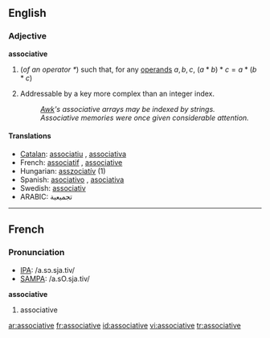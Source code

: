 ==English==

===Adjective===
'''associative'''

# {{algebra}} (''of an operator <math> * </math>'') such that, for any [[operand]]s <math> a, b, c </math>, <math> (a * b) * c = a * (b * c) </math>
# {{computing}} Addressable by a key more complex than an integer index.
#: ''[[Awk]]'s associative arrays may be indexed by strings.''
#: ''Associative memories were once given considerable attention.''

====Translations====
{{top}}
*[[Catalan]]: [[associatiu]] {{m}}, [[associativa]] {{f}}
*French: [[associatif]] {{m}}, [[associative]] {{f}}
*Hungarian: [[asszociatív]] (1)
*Spanish: [[asociativo]] {{m}}, [[asociativa]] {{f}}
*Swedish: [[associativ]]
*ARABIC: تجميعية
{{bottom}}

----

==French==

===Pronunciation===
*[[w:IPA|IPA]]: /a.sɔ.sja.tiv/
*[[w:SAMPA|SAMPA]]: /a.sO.sja.tiv/

'''associative''' {{f}}
# associative

[[ar:associative]]
[[fr:associative]]
[[id:associative]]
[[vi:associative]]
[[tr:associative]]